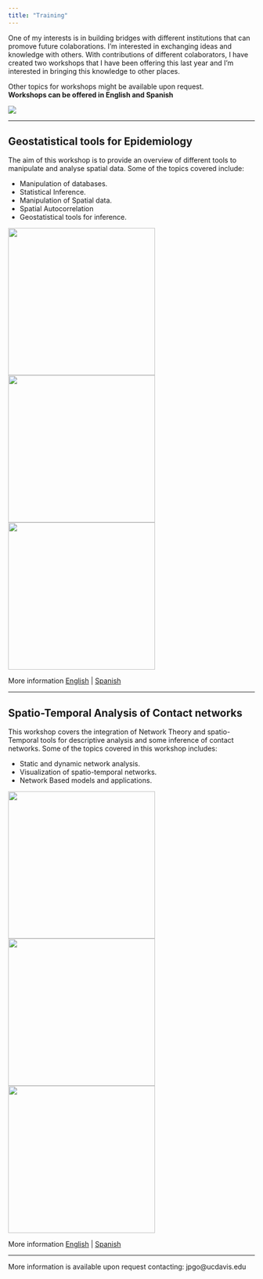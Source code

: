 ```yaml
---
title: "Training"
---
```


One of my interests is in building bridges with different institutions that can promove future colaborations. I'm interested in exchanging ideas and knowledge with others. With contributions of different colaborators, I have created two workshops that I have been offering this last year and I'm interested in bringing this knowledge to other places.  

Other topics for workshops might be available upon request.  
**Workshops can be offered in English and Spanish**

  
<img src="Images/WS19.jpg">  
  
  
  
________________________

## Geostatistical tools for Epidemiology

The aim of this workshop is to provide an overview of different tools to manipulate and analyse spatial data. Some of the topics covered include:  

  - Manipulation of databases.
  - Statistical Inference.
  - Manipulation of Spatial data.
  - Spatial Autocorrelation
  - Geostatistical tools for inference.

<img src="Images/T/Map.png" style="width:300px;"><img src="Images/T/RoadUse.png" style="width:300px;"><img src="Images/T/SpatialHex.png" style="width:300px;">

More information [English](WS1.html) | [Spanish](WS1Spa.html)


________________________

## Spatio-Temporal Analysis of Contact networks

This workshop covers the integration of Network Theory and spatio-Temporal tools for descriptive analysis and some inference of contact networks. Some of the topics covered in this workshop includes:

  - Static and dynamic network analysis.
  - Visualization of spatio-temporal networks.
  - Network Based models and applications. 
  
<img src="Images/T/CNT.png" style="width:300px;"><img src="Images/T/TS2.png" style="width:300px;"><img src="Images/T/FNetwork.png" style="width:300px;">

More information [English](WS2.html) | [Spanish](WS2Spa.html)

________________________

  
More information is available upon request contacting: jpgo@ucdavis.edu